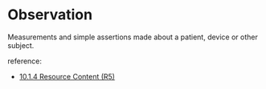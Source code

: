 

<Meta of={Stories} />

# Observation

Measurements and simple assertions made about a patient, device or other subject.

reference:
* [10.1.4 Resource Content (R5)](https://www.hl7.org/fhir/observation.html#resource)

<Canvas of={Stories.Display} />

<Canvas of={Stories.Structure} />
